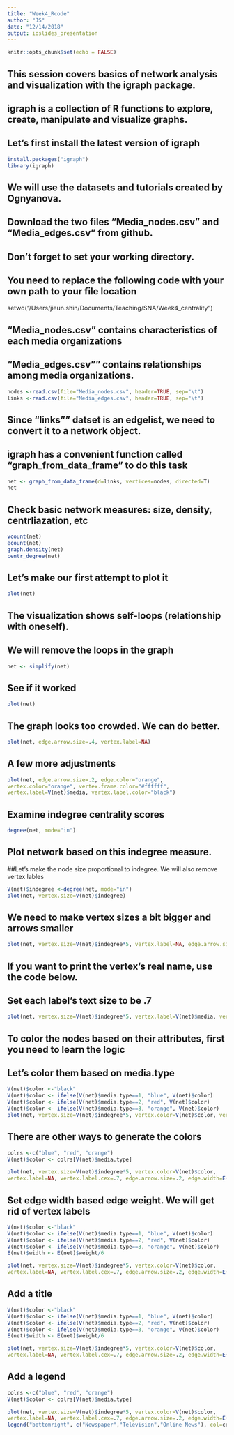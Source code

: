 ```yaml
---
title: "Week4_Rcode"
author: "JS"
date: "12/14/2018"
output: ioslides_presentation
---
```


```r
knitr::opts_chunk$set(echo = FALSE)
```

## This session covers basics of network analysis and visualization with the igraph package.
## igraph is a collection of R functions to explore, create, manipulate and visualize graphs. 
## Let's first install the latest version of igraph 

```r
install.packages("igraph")
library(igraph)
```

## We will use the datasets and tutorials created by Ognyanova. 
## Download the two files "Media_nodes.csv" and "Media_edges.csv" from github. 
## Don't forget to set your working directory. 
## You need to replace the following code with your own path to your file location 

setwd("/Users/jieun.shin/Documents/Teaching/SNA/Week4_centrality")

## "Media_nodes.csv" contains characteristics of each media organizations 
## "Media_edges.csv"" contains relationships among media organizations. 

```r
nodes <-read.csv(file="Media_nodes.csv", header=TRUE, sep="\t")
links <-read.csv(file="Media_edges.csv", header=TRUE, sep="\t")
```

## Since "links"" datset is an edgelist, we need to convert it to a network object. 
## igraph has a convenient function called "graph_from_data_frame" to do this task 

```r
net <- graph_from_data_frame(d=links, vertices=nodes, directed=T)
net
```


## Check basic network measures: size, density, centrliazation, etc 

```r
vcount(net)
ecount(net)
graph.density(net)
centr_degree(net)
```

## Let's make our first attempt to plot it 
```r
plot(net)
```

## The visualization shows self-loops (relationship with oneself). 
## We will remove the loops in the graph 
```r
net <- simplify(net)
```

## See if it worked 
```r
plot(net)
```

## The graph looks too crowded. We can do better. 

```r
plot(net, edge.arrow.size=.4, vertex.label=NA)
```

## A few more adjustments 

```r
plot(net, edge.arrow.size=.2, edge.color="orange",
vertex.color="orange", vertex.frame.color="#ffffff",
vertex.label=V(net)$media, vertex.label.color="black")
```

## Examine indegree centrality scores 
```r
degree(net, mode="in")
```

## Plot network based on this indegree measure. 
##Let's make the node size proportional to indegree. We will also remove vertex lables 
```r
V(net)$indegree <-degree(net, mode="in")
plot(net, vertex.size=V(net)$indegree)
```

## We need to make vertex sizes a bit bigger and arrows smaller 
```r
plot(net, vertex.size=V(net)$indegree*5, vertex.label=NA, edge.arrow.size=.2)
```

## If you want to print the vertex's real name, use the code below. 
## Set each label's text size to be .7 
```r
plot(net, vertex.size=V(net)$indegree*5, vertex.label=V(net)$media, vertex.label.cex=.7, edge.arrow.size=.2)
```

## To color the nodes based on their attributes, first you need to learn the logic 
## Let's color them based on media.type
```r
V(net)$color <-"black"
V(net)$color <- ifelse(V(net)$media.type==1, "blue", V(net)$color)
V(net)$color <- ifelse(V(net)$media.type==2, "red", V(net)$color)
V(net)$color <- ifelse(V(net)$media.type==3, "orange", V(net)$color)
plot(net, vertex.size=V(net)$indegree*5, vertex.color=V(net)$color, vertex.label=V(net)$media, vertex.label.cex=.7, edge.arrow.size=.2)
```

## There are other ways to generate the colors 
```r
colrs <-c("blue", "red", "orange")
V(net)$color <- colrs[V(net)$media.type]

plot(net, vertex.size=V(net)$indegree*5, vertex.color=V(net)$color, 
vertex.label=NA, vertex.label.cex=.7, edge.arrow.size=.2, edge.width=E(net)$width, main="Network of Media Organizations")
```

## Set edge width based edge weight. We will get rid of vertex labels 
```r
V(net)$color <-"black"
V(net)$color <- ifelse(V(net)$media.type==1, "blue", V(net)$color)
V(net)$color <- ifelse(V(net)$media.type==2, "red", V(net)$color)
V(net)$color <- ifelse(V(net)$media.type==3, "orange", V(net)$color)
E(net)$width <- E(net)$weight/6

plot(net, vertex.size=V(net)$indegree*5, vertex.color=V(net)$color, 
vertex.label=NA, vertex.label.cex=.7, edge.arrow.size=.2, edge.width=E(net)$width)
```

## Add a title 
```r
V(net)$color <-"black"
V(net)$color <- ifelse(V(net)$media.type==1, "blue", V(net)$color)
V(net)$color <- ifelse(V(net)$media.type==2, "red", V(net)$color)
V(net)$color <- ifelse(V(net)$media.type==3, "orange", V(net)$color)
E(net)$width <- E(net)$weight/6

plot(net, vertex.size=V(net)$indegree*5, vertex.color=V(net)$color, 
vertex.label=NA, vertex.label.cex=.7, edge.arrow.size=.2, edge.width=E(net)$width, main="Network of Media Organizations")
```

## Add a legend
```r
colrs <-c("blue", "red", "orange")
V(net)$color <- colrs[V(net)$media.type]

plot(net, vertex.size=V(net)$indegree*5, vertex.color=V(net)$color, 
vertex.label=NA, vertex.label.cex=.7, edge.arrow.size=.2, edge.width=E(net)$width, main="Network of Media Organizations")
legend("bottomright", c("Newspaper","Television","Online News"), col=colrs, pch=16)
```
